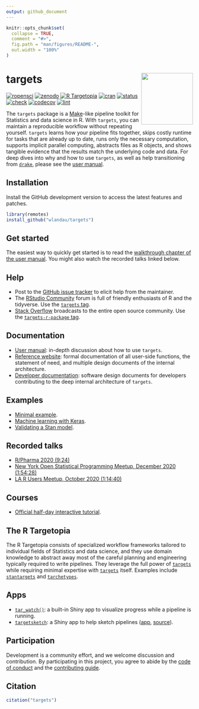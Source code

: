 ```yaml
---
output: github_document
---
```


```r
knitr::opts_chunk$set(
  collapse = TRUE,
  comment = "#>",
  fig.path = "man/figures/README-",
  out.width = "100%"
)
```

# targets <img src='man/figures/logo.png' align="right" height="139"/>

[![ropensci](https://badges.ropensci.org/401_status.svg)](https://github.com/ropensci/software-review/issues/401)
[![zenodo](https://zenodo.org/badge/200093430.svg)](https://zenodo.org/badge/latestdoi/200093430)
[![R Targetopia](https://img.shields.io/badge/R_Targetopia-member-blue?style=flat&labelColor=gray)](https://wlandau.github.io/targetopia/)
[![cran](http://www.r-pkg.org/badges/version/targets)](https://cran.r-project.org/package=targets)
[![status](https://www.repostatus.org/badges/latest/active.svg)](https://www.repostatus.org/#active)
[![check](https://github.com/wlandau/targets/workflows/check/badge.svg)](https://github.com/wlandau/targets/actions?query=workflow%3Acheck)
[![codecov](https://codecov.io/gh/wlandau/targets/branch/main/graph/badge.svg?token=3T5DlLwUVl)](https://codecov.io/gh/wlandau/targets)
[![lint](https://github.com/wlandau/targets/workflows/lint/badge.svg)](https://github.com/wlandau/targets/actions?query=workflow%3Alint)

The `targets` package is a [Make](https://www.gnu.org/software/make/)-like pipeline toolkit for Statistics and data science in R. With `targets`, you can maintain a reproducible workflow without repeating yourself. `targets` learns how your pipeline fits together, skips costly runtime for tasks that are already up to date, runs only the necessary computation, supports implicit parallel computing, abstracts files as R objects, and shows tangible evidence that the results match the underlying code and data. For deep dives into why and how to use `targets`, as well as help transitioning from [`drake`](https://github.com/ropensci/drake), please see the [user manual](https://wlandau.github.io/targets-manual).

## Installation

Install the GitHub development version to access the latest features and patches.

```r
library(remotes)
install_github("wlandau/targets")
```

## Get started

The easiest way to quickly get started is to read the [walkthrough chapter of the user manual](https://wlandau.github.io/targets-manual/walkthrough.html). You might also watch the recorded talks linked below.

## Help

* Post to the [GitHub issue tracker](https://github.com/wlandau/targets/issues) to elicit help from the maintainer.
* The [RStudio Community](https://community.rstudio.com/) forum is full of friendly enthusiasts of R and the tidyverse. Use the [`targets` tag](https://community.rstudio.com/tag/targets).
* [Stack Overflow](https://stackoverflow.com/) broadcasts to the entire open source community. Use the [`targets-r-package` tag](https://stackoverflow.com/questions/tagged/targets-r-package).

## Documentation

* [User manual](https://wlandau.github.io/targets-manual): in-depth discussion about how to use `targets`.
* [Reference website](https://wlandau.github.io/targets/): formal documentation of all user-side functions, the statement of need, and multiple design documents of the internal architecture.
* [Developer documentation](https://wlandau.github.io/targets-design): software design documents for developers contributing to the deep internal architecture of `targets`.

## Examples

* [Minimal example](https://github.com/wlandau/targets-minimal).
* [Machine learning with Keras](https://github.com/wlandau/targets-keras).
* [Validating a Stan model](https://github.com/wlandau/targets-stan).

## Recorded talks

* [R/Pharma 2020 (9:24)](https://www.youtube.com/watch?v=GRqKJBaC5g4&list=PLMtxz1fUYA5C0YflXsR8EEAQXfjntlV1H&index=6)
* [New York Open Statistical Programming Meetup, December 2020 (1:54:28)](https://youtu.be/Gqn7Xn4d5NI)
* [LA R Users Meetup, October 2020 (1:14:40)](https://www.youtube.com/watch?v=Qq25BUxpJu4)

## Courses

* [Official half-day interactive tutorial](https://github.com/wlandau/targets-tutorial).

## The R Targetopia

The R Targetopia consists of specialized workflow frameworks tailored to individual fields of Statistics and data science, and they use domain knowledge to abstract away most of the careful planning and engineering typically required to write pipelines. They leverage the full power of [`targets`](https://github.com/wlandau/targets) while requiring minimal expertise with [`targets`](https://github.com/wlandau/targets) itself. Examples include [`stantargets`](https://github.com/wlandau/stantargets) and [`tarchetypes`](https://wlandau.github.io/tarchetypes).

## Apps

* [`tar_watch()`](https://wlandau.github.io/targets/reference/tar_watch.html): a built-in Shiny app to visualize progress while a pipeline is running.
* [`targetsketch`](https://wlandau.shinyapps.io/targetsketch): a Shiny app to help sketch pipelines ([app](https://wlandau.shinyapps.io/targetsketch), [source](https://github.com/wlandau/targetsketch)).

## Participation

Development is a community effort, and we welcome discussion and contribution. By participating in this project, you agree to abide by the [code of conduct](https://github.com/wlandau/targets/blob/main/CODE_OF_CONDUCT.md) and the [contributing guide](https://github.com/wlandau/targets/blob/main/CONTRIBUTING.md).

## Citation

```r
citation("targets")
```
